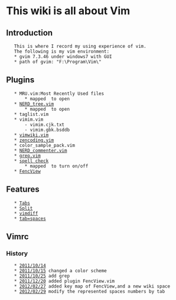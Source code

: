 =This wiki is all about Vim=
==Introduction==
	This is where I record my using experience of vim.
	The following is my vim environment:
	* gvim 7.3.46 under windows7 with GUI
	* path of gvim: "F:\Program\Vim\"

==Plugins==
	* MRU.vim:Most Recently Used files
		* mapped <F7> to open 
	* [[NERD_tree.vim]]
		* mapped <F3> to open
	* taglist.vim
	* vimim.vim
		- vimim.cjk.txt
		- vimim.gbk.bsddb
	* [[vimwiki.vim]]
	* [[zencoding.vim]]
	* color_sample_pack.vim
	* [[NERD_commenter.vim]]
	* [[grep.vim]]
	* [[spell check]]
		* mapped <F6> to turn on/off
	* [[FencView]]

==Features==
	* [[Tabs]]
	* [[Split]]
	* [[vimdiff]]
	* [[tab=spaces]]


==Vimrc==
===History===
	* [[2011/10/14]]
	* [[2011/10/15]] changed a color scheme
	* [[2011/10/25]] add grep
	* [[2011/12/20]] added plugin FencView.vim
    * [[2012/02/27]] added key map of FencView,and a new wiki space
	* [[2012/02/29]] modify the represented spaces numbers by tab
